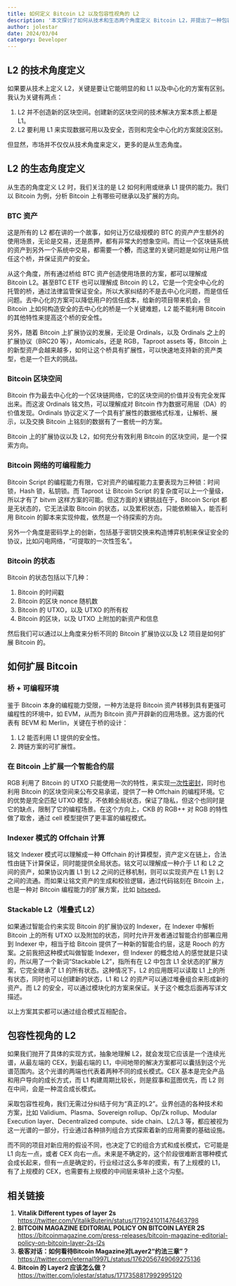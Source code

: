 ```yaml
---
title: 如何定义 Bitcoin L2 以及包容性视角的 L2
description: '本文探讨了如何从技术和生态两个角度定义 Bitcoin L2，并提出了一种包容性视角的 L2，分析了 Bitcoin 上的扩展协议和 L2 项目。'
author: jolestar
date: 2024/03/04
category: Developer
---
```



<PostHeader />

## L2 的技术角度定义

如果要从技术上定义 L2，关键是要让它能明显的和 L1 以及中心化的方案有区别。我认为关键有两点：

1. L2 并不创造新的区块空间。创建新的区块空间的技术解决方案本质上都是 L1。
2. L2 要利用 L1 来实现数据可用以及安全，否则和完全中心化的方案就没区别。

但显然，市场并不仅仅从技术角度来定义，更多的是从生态角度。 

## L2 的生态角度定义

从生态的角度定义 L2 时，我们关注的是 L2 如何利用或继承 L1 提供的能力。我们以 Bitcoin 为例，分析 Bitcoin 上有哪些可继承以及扩展的方向。

### BTC 资产

这是所有的 L2 都在讲的一个故事，如何让万亿级规模的 BTC 的资产产生额外的使用场景，无论是交易，还是质押，都有非常大的想象空间。而让一个区块链系统的资产到另外一个系统中交易，都需要一个**桥**，而这里的关键问题是如何让用户信任这个桥，并保证资产的安全。

从这个角度，所有通过桥给 BTC 资产创造使用场景的方案，都可以理解成 Bitcoin L2。甚至BTC ETF 也可以理解成 Bitcoin 的 L2，它是一个完全中心化的托管的桥，通过法律监管保证安全。所以大家纠结的不是去中心化问题，而是信任问题。去中心化的方案可以降低用户的信任成本，给新的项目带来机会，但 Bitcoin 上如何构造安全的去中心化的桥是一个关键难题，L2 能不能利用 Bitcoin 的其他特性来提高这个桥的安全性。

另外，随着 Bitcoin 上扩展协议的发展，无论是 Ordinals，以及 Ordinals 之上的扩展协议（BRC20 等），Atomicals，还是 RGB，Taproot assets 等，Bitcoin 上的新型资产会越来越多，如何让这个桥具有扩展性，可以快速地支持新的资产类型，也是一个巨大的挑战。

### Bitcoin 区块空间

Bitcoin 作为最去中心化的一个区块链网络，它的区块空间的价值并没有完全发挥出来。而这波 Ordinals 铭文热，可以理解成对 Bitcoin 作为数据可用层（DA）的价值发现。Ordinals 协议定义了一个具有扩展性的数据格式标准，让解析、展示，以及交换 Bitcoin 上铭刻的数据有了一套统一的方案。

Bitcoin 上的扩展协议以及 L2，如何充分有效利用 Bitcoin 的区块空间，是一个探索方向。

### Bitcoin 网络的可编程能力

Bitcoin Script 的编程能力有限，它对资产的编程能力主要表现为三种锁：时间锁，Hash 锁，私钥锁。而 Taproot 让 Bitcoin Script 的复杂度可以上一个量级，所以才有了 bitvm 这样方案的可能。但这方面的关键挑战在于，Bitcoin Script 都是无状态的，它无法读取 Bitcoin 的状态，以及累积状态，只能依赖输入，能否利用 Bitcoin 的脚本来实现仲裁，依然是一个待探索的方向。

另外一个角度是密码学上的创新，包括基于密钥交换来构造博弈机制来保证安全的协议，比如闪电网络，“可提取的一次性签名”。

### Bitcoin 的状态

Bitcoin 的状态包括以下几种：

1. Bitcoin 的时间戳
2. Bitcoin 的区块 nonce 随机数
3. Bitcoin 的 UTXO，以及 UTXO 的所有权
4. Bitcoin 的区块，以及 UTXO 上附加的新资产和信息

然后我们可以通过以上角度来分析不同的 Bitcoin 扩展协议以及 L2 项目是如何扩展 Bitcoin 的。

## 如何扩展 Bitcoin

### 桥 + 可编程环境

鉴于 Bitcoin 本身的编程能力受限，一种方法是将 Bitcoin 资产转移到具有更强可编程性的环境中，如 EVM，从而为 Bitcoin 资产开辟新的应用场景。这方面的代表有 BEVM 和 Merlin，关键在于桥的设计：

1. L2 能否利用 L1 提供的安全性。
2. 跨链方案的可扩展性。

### 在 Bitcoin 上扩展一个智能合约层

RGB 利用了 Bitcoin 的 UTXO 只能使用一次的特性，来实现[一次性密封](https://www.btcstudy.org/2023/01/10/overview-of-the-main-concepts-and-features-of-the-rgb-design/)，同时也利用 Bitcoin 的区块空间来公布交易承诺，提供了一种 Offchain 的编程环境。它的优势是完全匹配 UTXO 模型，不依赖全局状态，保证了隐私，但这个也同时是它的缺点，限制了它的编程场景。在这个方向上，CKB 的 RGB++  对 RGB 的特性做了取舍，通过 cell 模型提供了更丰富的编程模式。

### Indexer 模式的 Offchain 计算

铭文 Indexer 模式可以理解成一种 Offchain 的计算模型，资产定义在链上，合法性由链下计算保证，同时能提供全局状态。铭文可以理解成一种介于 L1 和 L2 之间的资产，如果协议内置 L1 到 L2 之间的迁移机制，则可以实现资产在 L1 到 L2 之间的流通。而如果让铭文资产的生成和校验逻辑，通过代码铭刻在 Bitcoin 上，也是一种对 Bitcoin 编程能力的扩展方案，比如 [bitseed](https://bitseed.pro/)。

### Stackable L2（堆叠式 L2）

如果通过智能合约来实现 Bitcoin 的扩展协议的 Indexer，在 Indexer 中解析 Bitcoin 上的所有 UTXO 以及附加的状态，同时允许开发者通过智能合约部署应用到 Indexer 中，相当于给 Bitcoin 提供了一种新的智能合约层，这是 Rooch 的方案。之前我把这种模式叫做智能 Indexer，但 Indexer 的概念给人的感觉就是只读的，所以用了一个新词“Stackable L2”，指所有在 L2 中包含 L1 全状态的扩展方案，它完全继承了 L1 的所有状态。这种情况下，L2 的应用既可以读取 L1 上的所有状态，同时也可以创建新的状态，L1 和 L2 的资产可以通过堆叠组合来形成新的资产。而 L2 的安全，可以通过模块化的方案来保证。关于这个概念后面再写详文描述。

以上方案其实都可以通过组合模式互相配合。

## 包容性视角的 L2

如果我们抛开了具体的实现方式，抽象地理解 L2，就会发现它应该是一个连续光谱，从最左端的 CEX，到最右端的 L1，中间地带的解决方案都可以囊括到这个光谱范围内。这个光谱的两端也代表着两种不同的成长模式。CEX 基本是完全产品和用户导向的成长方式，而 L1 构建周期比较长，则是叙事和蓝图优先，而 L2 则在中间，会是一种混合成长模式。

采取包容性视角，我们无需过分纠结于何为“真正的L2”。业界创造的各种技术和方案，比如 Validium、Plasma、Sovereign rollup、Op/Zk rollup、Modular Execution layer、Decentralized compute、side chain、L2/L3 等，都应被视为这一光谱的一部分，行业通过各种排列组合方式探索着新的应用需要的基础设施。

而不同的项目对新应用的假设不同，也决定了它的组合方式和成长模式，它可能是 L1 向左一点，或者 CEX 向右一点。未来是不确定的，这个阶段很难断言哪种模式会成长起来，但有一点是确定的，行业经过这么多年的摸索，有了上规模的 L1，有了上规模的 CEX，也需要有上规模的中间层来填补上这个沟壑。

## 相关链接

1. **Vitalik Different types of layer 2s** https://twitter.com/VitalikButerin/status/1719241011476463798 
2. **BITCOIN MAGAZINE EDITORIAL POLICY ON BITCOIN LAYER 2S** https://bitcoinmagazine.com/press-releases/bitcoin-magazine-editorial-policy-on-bitcoin-layer-2s-l2s
3. **极客对话：如何看待Bitcoin Magazine对Layer2“约法三章”？** https://twitter.com/eternal1997L/status/1762056749069275136
4. **Bitcoin 的 Layer2 应该怎么做？** https://twitter.com/jolestar/status/1717358817992995120
